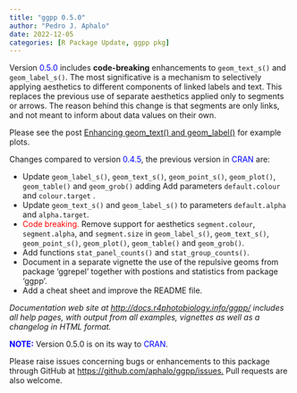 ```yaml
---
title: "ggpp 0.5.0"
author: "Pedro J. Aphalo"
date: 2022-12-05
categories: [R Package Update, ggpp pkg]
---
```


Version [0.5.0]{style="color: #0000ff;"} includes <strong>code-breaking</strong> enhancements to `geom_text_s()` and `geom_label_s()`. The most significative is a mechanism to selectively applying aesthetics to different components of linked labels and text. This replaces the previous use of separate aesthetics applied only to segments or arrows. The reason behind this change is that segments are only links, and not meant to inform about data values on their own.

Please see the post [Enhancing geom_text() and geom_label()](../Enhancing-geom-text/) for example plots.

Changes compared to version [0.4.5]{style="color: #0000ff;"}, the previous version in [CRAN]{style="color: #0000ff;"} are:

<ul>

<li>Update `geom_label_s()`, `geom_text_s()`, `geom_point_s()`, `geom_plot()`, `geom_table()` and `geom_grob()` adding Add parameters `default.colour` and `colour.target` .</li>

<li>Update `geom_text_s()` and `geom_label_s()` to parameters `default.alpha` and `alpha.target`.</li>

<li>[Code breaking.]{style="color: #ff0000;"} Remove support for aesthetics `segment.colour`, `segment.alpha`, and `segment.size` in `geom_label_s()`, `geom_text_s()`, `geom_point_s()`, `geom_plot()`, `geom_table()` and `geom_grob()`.</li>

<li>Add functions `stat_panel_counts()` and `stat_group_counts()`.</li>

<li>Document in a separate vignette the use of the repulsive geoms from package 'ggrepel' together with postions and statistics from package 'ggpp'.</li>

<li>Add a cheat sheet and improve the README file.</li>

</ul>

<em>Documentation web site at <a href="http://docs.r4photobiology.info/ggpp/">http://docs.r4photobiology.info/ggpp/</a> includes all help pages, with output from all examples, vignettes as well as a changelog in HTML format.</em>

<strong>[NOTE:]{style="color: #0000ff;"}</strong> Version 0.5.0 is on its way to [CRAN]{style="color: #0000ff;"}.<strong> </strong>

Please raise issues concerning bugs or enhancements to this package through GitHub at <a href="https://github.com/aphalo/ggpp/issues">https://github.com/aphalo/ggpp/issues.</a> Pull requests are also welcome.
